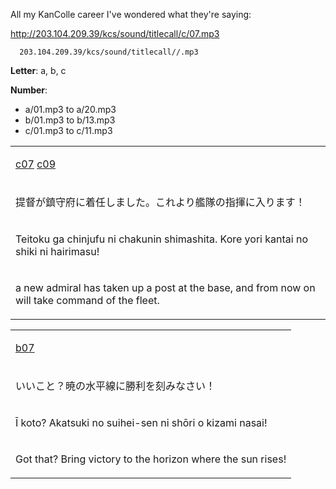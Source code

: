 All my KanColle career I've wondered what they're saying:

http://203.104.209.39/kcs/sound/titlecall/c/07.mp3

   203.104.209.39/kcs/sound/titlecall/<LETTER>/<NUMBER>.mp3

'''Letter''': a, b, c

'''Number''':
* a/01.mp3 to a/20.mp3
* b/01.mp3 to b/13.mp3
* c/01.mp3 to c/11.mp3

{| border="0" class="wikitable" width="100%"
|-
|[http://203.104.209.39/kcs/sound/titlecall/c/07.mp3 c07] [http://203.104.209.39/kcs/sound/titlecall/c/09.mp3 c09]
|-
|提督が鎮守府に着任しました。これより艦隊の指揮に入ります！
|-
|Teitoku ga chinjufu ni chakunin shimashita. Kore yori kantai no shiki ni hairimasu!
|-
|a new admiral has taken up a post at the base, and from now on will take command of the fleet.
|}

{| border="0" class="wikitable" width="100%"
|-
|[http://203.104.209.39/kcs/sound/titlecall/b/07.mp3 b07]
|-
|いいこと？暁の水平線に勝利を刻みなさい！
|-
|Ī koto? Akatsuki no suihei-sen ni shōri o kizami nasai!
|-
|Got that? Bring victory to the horizon where the sun rises!
|}<ac_metadata title="Start Game Voices"> </ac_metadata>